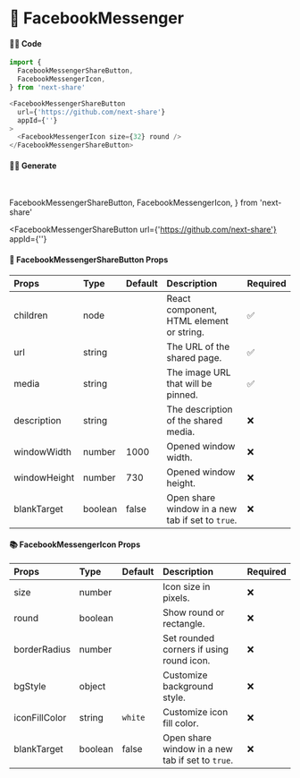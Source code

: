 # 🎀 FacebookMessenger

#### 👨‍💻 Code

```js copy
import {
  FacebookMessengerShareButton,
  FacebookMessengerIcon,
} from 'next-share'

<FacebookMessengerShareButton
  url={'https://github.com/next-share'}
  appId={''}
>
  <FacebookMessengerIcon size={32} round />
</FacebookMessengerShareButton>
```

#### 👨‍💻 Generate

<br />

  FacebookMessengerShareButton,
  FacebookMessengerIcon,
} from 'next-share'

<FacebookMessengerShareButton
  url={'https://github.com/next-share'}
  appId={''}
>
  <FacebookMessengerIcon size={32} round />
</FacebookMessengerShareButton>

#### 📖 FacebookMessengerShareButton Props

| Props | Type | Default | Description | Required |
| :--- | :--- | :--- | :--- | :--- |
| children | node |  | React component, HTML element or string. | ✅ |
| url | string |  | The URL of the shared page. | ✅ |
| media | string |  | The image URL that will be pinned. | ✅ |
| description | string |  | The description of the shared media. | ❌ |
| windowWidth | number | 1000 | Opened window width. | ❌ |
| windowHeight | number | 730 | Opened window height. | ❌ |
| blankTarget | boolean | false | Open share window in a new tab if set to `true`. | ❌ |

#### 📚 FacebookMessengerIcon Props

| Props | Type | Default | Description | Required |
| :--- | :--- | :--- | :--- | :--- |
| size | number |  | Icon size in pixels. | ❌ |
| round | boolean |  | Show round or rectangle. | ❌ |
| borderRadius | number |  | Set rounded corners if using round icon. | ❌ |
| bgStyle | object |  | Customize background style. | ❌ |
| iconFillColor | string | <code>white</code> | Customize icon fill color. | ❌ |
| blankTarget | boolean | false | Open share window in a new tab if set to `true`. | ❌ |
